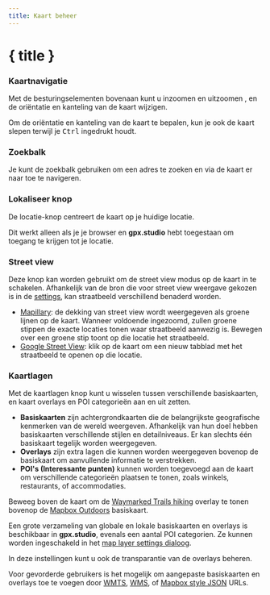 ```yaml
---
title: Kaart beheer
---
```


<script>
</script>

# { title }

### <Diff size="16" class="inline-block" style="margin-bottom: 2px" /> Kaartnavigatie

Met de besturingselementen bovenaan kunt u inzoomen <Plus size="16" class="inline-block" style="margin-bottom: 2px" /> en uitzoomen <Minus size="16" class="inline-block" style="margin-bottom: 2px" />, en de oriëntatie en kanteling van de kaart <Compass size="16" class="inline-block" style="margin-bottom: 2px" /> wijzigen.

<DocsNote>

Om de oriëntatie en kanteling van de kaart te bepalen, kun je ook de kaart slepen terwijl je <kbd>Ctrl</kbd> ingedrukt houdt.

</DocsNote>

### <Search size="16" class="inline-block" style="margin-bottom: 2px" /> Zoekbalk

Je kunt de zoekbalk gebruiken om een adres te zoeken en via de kaart er naar toe te navigeren.

### <LocateFixed size="16" class="inline-block" style="margin-bottom: 2px" /> Lokaliseer knop

De locatie-knop centreert de kaart op je huidige locatie.

<DocsNote>

Dit werkt alleen als je je browser en <b>gpx.studio</b> hebt toegestaan om toegang te krijgen tot je locatie.

</DocsNote>

### <PersonStanding size="16" class="inline-block" style="margin-bottom: 2px" /> Street view

Deze knop kan worden gebruikt om de street view modus op de kaart in te schakelen.
Afhankelijk van de bron die voor street view weergave gekozen is in de [settings](./menu/settings), kan straatbeeld verschillend benaderd worden.

- <a href="https://www.mapillary.com/" target="_blank">Mapillary</a>: de dekking van street view wordt weergegeven als groene lijnen op de kaart. Wanneer voldoende ingezoomd, zullen groene stippen de exacte locaties tonen waar straatbeeld aanwezig is. Bewegen over een groene stip toont op die locatie het straatbeeld.
- <a href="https://www.google.com/streetview/" target="_blank">Google Street View</a>: klik op de kaart om een nieuw tabblad met het straatbeeld te openen op die locatie.

### <Layers size="16" class="inline-block" style="margin-bottom: 2px" /> Kaartlagen

Met de kaartlagen knop kunt u wisselen tussen verschillende basiskaarten, en kaart overlays en POI categorieën aan en uit zetten.

- **Basiskaarten** zijn achtergrondkaarten die de belangrijkste geografische kenmerken van de wereld weergeven.
  Afhankelijk van hun doel hebben basiskaarten verschillende stijlen en detailniveaus.
  Er kan slechts één basiskaart tegelijk worden weergegeven.
- **Overlays** zijn extra lagen die kunnen worden weergegeven bovenop de basiskaart om aanvullende informatie te verstrekken.
- **POI's (Interessante punten)** kunnen worden toegevoegd aan de kaart om verschillende categorieën plaatsen te tonen, zoals winkels, restaurants, of accommodaties.

<div class="flex flex-col items-center">
    <DocsLayers />
    <span class="text-sm text-center mt-2">
Beweeg boven de kaart om de <a href="https://hiking.waymarkedtrails.org" target="_blank">Waymarked Trails hiking</a> overlay te tonen bovenop de <a href="https://www.mapbox.com/maps/outdoors" target="_blank">Mapbox Outdoors</a> basiskaart.
    </span>
</div>

Een grote verzameling van globale en lokale basiskaarten en overlays is beschikbaar in **gpx.studio**, evenals een aantal POI categorien.
Ze kunnen worden ingeschakeld in het [map layer settings dialoog](./menu/settings).

In deze instellingen kunt u ook de transparantie van de overlays beheren.

Voor gevorderde gebruikers is het mogelijk om aangepaste basiskaarten en overlays toe te voegen door <a href="https://en.wikipedia.org/wiki/Web_Map_Tile_Service" target="_blank">WMTS</a>, <a href="https://en.wikipedia.org/wiki/Web_Map_Service" target="_blank">WMS</a>, of <a href="https://docs.mapbox.com/help/glossary/style/" target="_blank">Mapbox style JSON</a> URLs.
